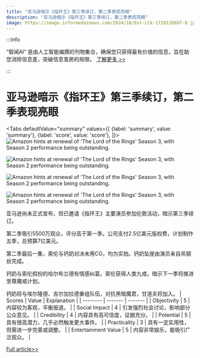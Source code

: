 ```yaml
---
title: "亚马逊暗示《指环王》第三季续订，第二季表现亮眼"
description: "亚马逊暗示《指环王》第三季续订，第二季表现亮眼"
image: https://image.informedainews.com/2024/10/Ent-LCk-1728128697-0.jpg
---
```



:::info

“智闻AI“ 是由人工智能编撰的刊物集合，确保您只获得最有价值的信息，旨在助您消除信息差，突破信息茧房的局限。  [了解更多 >>](/)

:::

# 亚马逊暗示《指环王》第三季续订，第二季表现亮眼


<Tabs
	defaultValue="summary"
	values={[
	{label: 'summary', value: 'summary'},
	{label: 'score', value: 'score'},
]}>
<TabItem value="summary">
<img
  src="https://image.informedainews.com/2024/10/Ent-LCk-1728128697-0.jpg"
  alt="Amazon hints at renewal of 'The Lord of the Rings' Season 3, with Season 2 performance being outstanding."
/>

<img
  src="https://image.informedainews.com/2024/10/Ent-Ts6-1728128697-1.jpg"
  alt="Amazon hints at renewal of 'The Lord of the Rings' Season 3, with Season 2 performance being outstanding."
/>

<img
  src="https://image.informedainews.com/2024/10/Ent-igo-1728128697-2.jpg"
  alt="Amazon hints at renewal of 'The Lord of the Rings' Season 3, with Season 2 performance being outstanding."
/>

<img
  src="https://image.informedainews.com/2024/10/Ent-HJI-1728128697-3.jpg"
  alt="Amazon hints at renewal of 'The Lord of the Rings' Season 3, with Season 2 performance being outstanding."
/>



亚马逊尚未正式宣布，但已邀请《指环王》主要演员参加伦敦活动，暗示第三季续订。

第二季吸引5500万观众，评分高于第一季。公司支付2.5亿美元版权费，计划制作五季，总预算7亿美元。

第二季最后一集，索伦与钙奶对决未用CG，均为实拍。钙奶坠崖由演员亲自吊钢丝完成。

钙奶与索伦假扮的哈尔布兰德有情感纠葛。索伦获得人类九戒，暗示下一季将推进至尊魔戒计划。

钙奶将与埃尔隆德、吉尔加拉德重组队伍，对抗黑暗魔君，甘道夫将加入。
</TabItem>
<TabItem value="score">
	| Scores     | Value   | Explanation |
	| -------- | ------- | ------- |
	| Objectivity  | 5    | 内容较为客观，平衡报道。    |
	| Social Impact | 4     | 引发强烈社会讨论，影响部分公众意见。    |
	| Credibility    | 4    | 内容具有高可信度，证据充分。    |
	| Potential    | 5    | 具有很高潜力，几乎必然触发更大事件。    |
	| Practicality    | 3    | 具有一定实用性，但需进一步完善或调整。    |
	| Entertainment Value    | 5    | 内容非常娱乐，能吸引广泛观众。    |
</TabItem>
</Tabs>

[Full article>>](https://www.cnbeta.com.tw/articles/movie/1448093.htm)
